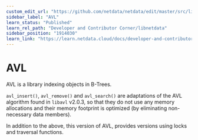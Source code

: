 ```yaml
---
custom_edit_url: "https://github.com/netdata/netdata/edit/master/src/libnetdata/avl/README.md"
sidebar_label: "AVL"
learn_status: "Published"
learn_rel_path: "Developer and Contributor Corner/libnetdata"
sidebar_position: "1914030"
learn_link: "https://learn.netdata.cloud/docs/developer-and-contributor-corner/libnetdata/avl"
---
```


# AVL

AVL is a library indexing objects in B-Trees.

`avl_insert()`, `avl_remove()` and `avl_search()` are adaptations
of the AVL algorithm found in `libavl` v2.0.3, so that they do not
use any memory allocations and their memory footprint is optimized
(by eliminating non-necessary data members).

In addition to the above, this version of AVL, provides versions using locks
and traversal functions.

